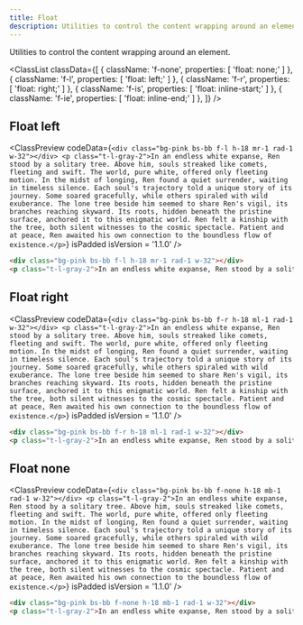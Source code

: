 ```yaml
---
title: Float
description: Utilities to control the content wrapping around an element.
---
```



Utilities to control the content wrapping around an element.

<ClassList
  classData={[
    {
      className: 'f-none',
      properties: [
        'float: none;'
      ]
    },
    {
      className: 'f-l',
      properties: [
        'float: left;'
      ]
    },
    {
      className: 'f-r',
      properties: [
        'float: right;'
      ]
    },
    {
      className: 'f-is',
      properties: [
        'float: inline-start;'
      ]
    },
    {
      className: 'f-ie',
      properties: [
        'float: inline-end;'
      ]
    },
  ]}
/>

## Float left

<ClassPreview
  codeData={`
    <div class="bg-pink bs-bb f-l h-18 mr-1 rad-1 w-32"></div>
    <p class="t-l-gray-2">In an endless white expanse, Ren stood by a solitary tree. Above him, souls streaked like comets, fleeting and swift. The world, pure white, offered only fleeting motion. In the midst of longing, Ren found a quiet surrender, waiting in timeless silence. Each soul's trajectory told a unique story of its journey. Some soared gracefully, while others spiraled with wild exuberance. The lone tree beside him seemed to share Ren's vigil, its branches reaching skyward. Its roots, hidden beneath the pristine surface, anchored it to this enigmatic world. Ren felt a kinship with the tree, both silent witnesses to the cosmic spectacle. Patient and at peace, Ren awaited his own connection to the boundless flow of existence.</p>
  `}
  isPadded
  isVersion = '1.1.0'
/>

```html
<div class="bg-pink bs-bb f-l h-18 mr-1 rad-1 w-32"></div>
<p class="t-l-gray-2">In an endless white expanse, Ren stood by a solitary tree ...</p>
```

## Float right

<ClassPreview
  codeData={`
    <div class="bg-pink bs-bb f-r h-18 ml-1 rad-1 w-32"></div>
    <p class="t-l-gray-2">In an endless white expanse, Ren stood by a solitary tree. Above him, souls streaked like comets, fleeting and swift. The world, pure white, offered only fleeting motion. In the midst of longing, Ren found a quiet surrender, waiting in timeless silence. Each soul's trajectory told a unique story of its journey. Some soared gracefully, while others spiraled with wild exuberance. The lone tree beside him seemed to share Ren's vigil, its branches reaching skyward. Its roots, hidden beneath the pristine surface, anchored it to this enigmatic world. Ren felt a kinship with the tree, both silent witnesses to the cosmic spectacle. Patient and at peace, Ren awaited his own connection to the boundless flow of existence.</p>
  `}
  isPadded
  isVersion = '1.1.0'
/>

```html
<div class="bg-pink bs-bb f-r h-18 ml-1 rad-1 w-32"></div>
<p class="t-l-gray-2">In an endless white expanse, Ren stood by a solitary tree ...</p>
```

## Float none

<ClassPreview
  codeData={`
    <div class="bg-pink bs-bb f-none h-18 mb-1 rad-1 w-32"></div>
    <p class="t-l-gray-2">In an endless white expanse, Ren stood by a solitary tree. Above him, souls streaked like comets, fleeting and swift. The world, pure white, offered only fleeting motion. In the midst of longing, Ren found a quiet surrender, waiting in timeless silence. Each soul's trajectory told a unique story of its journey. Some soared gracefully, while others spiraled with wild exuberance. The lone tree beside him seemed to share Ren's vigil, its branches reaching skyward. Its roots, hidden beneath the pristine surface, anchored it to this enigmatic world. Ren felt a kinship with the tree, both silent witnesses to the cosmic spectacle. Patient and at peace, Ren awaited his own connection to the boundless flow of existence.</p>
  `}
  isPadded
  isVersion = '1.1.0'
/>

```html
<div class="bg-pink bs-bb f-none h-18 mb-1 rad-1 w-32"></div>
<p class="t-l-gray-2">In an endless white expanse, Ren stood by a solitary tree ...</p>
```